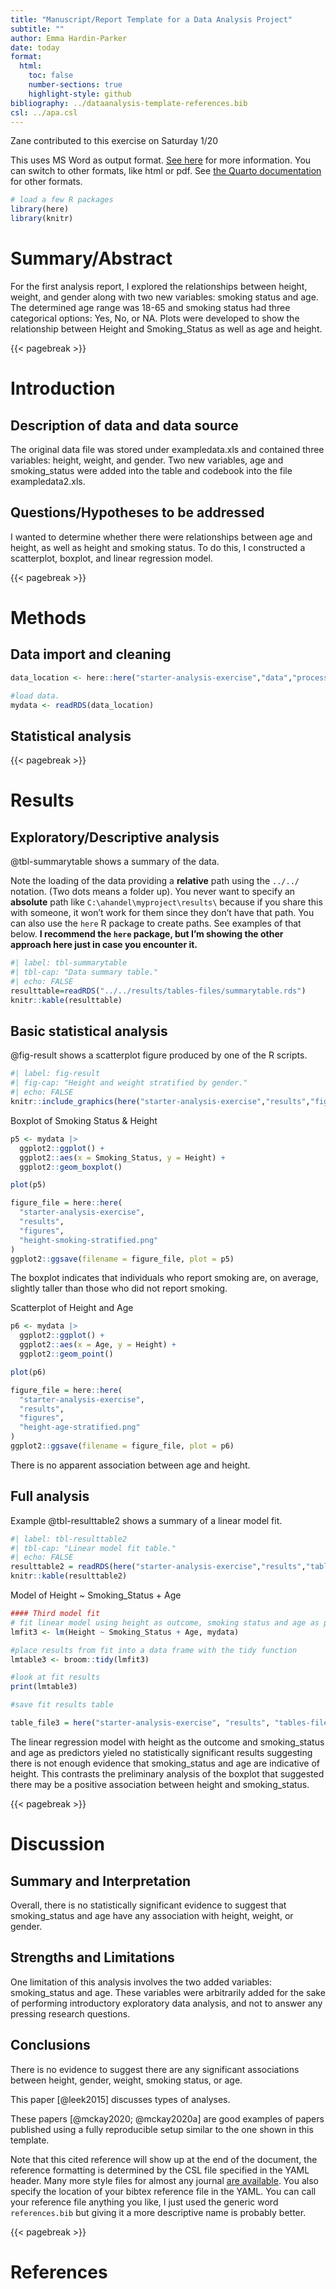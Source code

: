 ```yaml
---
title: "Manuscript/Report Template for a Data Analysis Project"
subtitle: ""
author: Emma Hardin-Parker
date: today
format:
  html:
    toc: false
    number-sections: true
    highlight-style: github
bibliography: ../dataanalysis-template-references.bib
csl: ../apa.csl
---
```


Zane contributed to this exercise on Saturday 1/20


This uses MS Word as output format. [See here](https://quarto.org/docs/output-formats/ms-word.html) for more information. You can switch to other formats, like html or pdf. See [the Quarto documentation](https://quarto.org/) for other formats.


```r
# load a few R packages
library(here)
library(knitr)
```



# Summary/Abstract

For the first analysis report, I explored the relationships between height, weight, and gender along with two new variables: smoking status and age. The determined age range was 18-65 and smoking status had three categorical options: Yes, No, or NA. Plots were developed to show the relationship between Height and Smoking_Status as well as age and height. 


{{< pagebreak >}}


# Introduction 

## Description of data and data source

The original data file was stored under exampledata.xls and contained three variables: height, weight, and gender. Two new variables, age and smoking_status were added into the table and codebook into the file exampledata2.xls. 

## Questions/Hypotheses to be addressed

I wanted to determine whether there were relationships between age and height, as well as height and smoking status. To do this, I constructed a scatterplot, boxplot, and linear regression model. 


{{< pagebreak >}}


# Methods 


## Data import and cleaning
```r
data_location <- here::here("starter-analysis-exercise","data","processed-data","processeddata2.rds")

#load data. 
mydata <- readRDS(data_location)
```


## Statistical analysis





{{< pagebreak >}}


# Results

## Exploratory/Descriptive analysis



@tbl-summarytable shows a summary of the data.

Note the loading of the data providing a **relative** path using the `../../` notation. (Two dots means a folder up). You never want to specify an **absolute** path like `C:\ahandel\myproject\results\` because if you share this with someone, it won't work for them since they don't have that path. You can also use the `here` R package to create paths. See examples of that below. **I recommend the `here` package, but I'm showing the other approach here just in case you encounter it.**

```r
#| label: tbl-summarytable
#| tbl-cap: "Data summary table."
#| echo: FALSE
resulttable=readRDS("../../results/tables-files/summarytable.rds")
knitr::kable(resulttable)
```



## Basic statistical analysis



@fig-result shows a scatterplot figure produced by one of the R scripts.

```r
#| label: fig-result
#| fig-cap: "Height and weight stratified by gender."
#| echo: FALSE
knitr::include_graphics(here("starter-analysis-exercise","results","figures","height-weight-stratified.png"))
```


Boxplot of Smoking Status & Height 
```r
p5 <- mydata |>
  ggplot2::ggplot() +
  ggplot2::aes(x = Smoking_Status, y = Height) +
  ggplot2::geom_boxplot()

plot(p5)

figure_file = here::here(
  "starter-analysis-exercise",
  "results",
  "figures",
  "height-smoking-stratified.png"
)
ggplot2::ggsave(filename = figure_file, plot = p5) 
```
The boxplot indicates that individuals who report smoking are, on average, slightly taller than those who did not report smoking. 

Scatterplot of Height and Age 

```r
p6 <- mydata |>
  ggplot2::ggplot() +
  ggplot2::aes(x = Age, y = Height) +
  ggplot2::geom_point()

plot(p6)

figure_file = here::here(
  "starter-analysis-exercise",
  "results",
  "figures",
  "height-age-stratified.png"
)
ggplot2::ggsave(filename = figure_file, plot = p6) 
```
There is no apparent association between age and height. 



## Full analysis

Example @tbl-resulttable2 shows a summary of a linear model fit.

```r
#| label: tbl-resulttable2
#| tbl-cap: "Linear model fit table."
#| echo: FALSE
resulttable2 = readRDS(here("starter-analysis-exercise","results","tables-files","resulttable2.rds"))
knitr::kable(resulttable2)
```


Model of Height ~ Smoking_Status + Age 

```r
#### Third model fit
# fit linear model using height as outcome, smoking status and age as predictor
lmfit3 <- lm(Height ~ Smoking_Status + Age, mydata)

#place results from fit into a data frame with the tidy function
lmtable3 <- broom::tidy(lmfit3)

#look at fit results
print(lmtable3)

#save fit results table 

table_file3 = here("starter-analysis-exercise", "results", "tables-files", "resulttable3.rds")
```

The linear regression model with height as the outcome and smoking_status and age as predictors yieled no statistically significant results suggesting there is not enough evidence that smoking_status and age are indicative of height. This contrasts the preliminary analysis of the boxplot that suggested there may be a positive association between height and smoking_status. 

{{< pagebreak >}}


# Discussion

## Summary and Interpretation

Overall, there is no statistically significant evidence to suggest that smoking_status and age have any association with height, weight, or gender. 


## Strengths and Limitations

One limitation of this analysis involves the two added variables: smoking_status and age. These variables were arbitrarily added for the sake of performing introductory exploratory data analysis, and not to answer any pressing research questions.

## Conclusions

There is no evidence to suggest there are any significant associations between height, gender, weight, smoking status, or age.

This paper [@leek2015] discusses types of analyses. 

These papers [@mckay2020; @mckay2020a] are good examples of papers published using a fully reproducible setup similar to the one shown in this template. 

Note that this cited reference will show up at the end of the document, the reference formatting is determined by the CSL file specified in the YAML header. Many more style files for almost any journal [are available](https://www.zotero.org/styles). You also specify the location of your bibtex reference file in the YAML. You can call your reference file anything you like, I just used the generic word `references.bib` but giving it a more descriptive name is probably better.


{{< pagebreak >}}

# References








